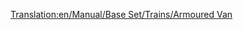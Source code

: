 [[Translation:en/Manual/Base Set/Trains/Armoured Van]]

{{ru/Железнодорожное ТС|Picture=[[File:en/Armouredvan.png|Бронированный вагон]]
|Имя=Бронированный вагон
|НормЦена=£1,494 ($2,988)
|НормМасса=30 / 32 т
|НормЁмкость=20 мешков драгоценностей/золота/алмазов
|МоноЦена=£1,494 ($2,988)
|МоноМасса=30 / 33 т
|МоноЁмкость=25 мешков драгоценностей/золота/алмазов
|МагЦена=£1,494 ($2,988)
|МагМасса=30 / 33 т
|МагЁмкость=27 мешков драгоценностей/золота/алмазов
|Опис=Этот вагон перевозит драгоценности между банками городов с населением не менее 1200 жителей. К сожалению, в начале игры на случайной карте банки появляются редко - из-за маленьких городов.<br/>

Есть возможность [[ru/Manual/Промышленность#osnovanie-novykh-predpriiatii|финансировать]] постройку банка в городах. {{ru/Возможность|0.6}}}}
